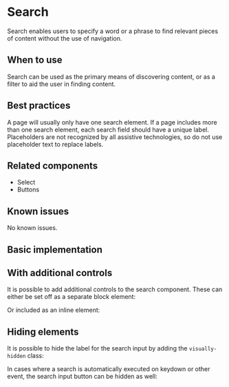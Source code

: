 
<Meta of={stories} />

# Search

Search enables users to specify a word or a phrase to find relevant pieces of
content without the use of navigation.

## When to use

Search can be used as the primary means of discovering content, or as a filter
to aid the user in finding content.

## Best practices

A page will usually only have one search element. If a page includes more than
one search element, each search field should have a unique label. Placeholders
are not recognized by all assistive technologies, so do not use placeholder
text to replace labels.

## Related components

- Select
- Buttons

## Known issues

No known issues.

## Basic implementation

<Story of={stories.basic} />

## With additional controls

It is possible to add additional controls to the search component. These can
either be set off as a separate block element:

<Story of={stories.withBlockControls} />

Or included as an inline element:

<Story of={stories.withInlineControls} />

## Hiding elements

It is possible to hide the label for the search input by adding the `visually-hidden` class:

<Story of={stories.noLabel} />

In cases where a search is automatically executed on keydown or other event, the
search input button can be hidden as well:

<Story of={stories.noButton} />

